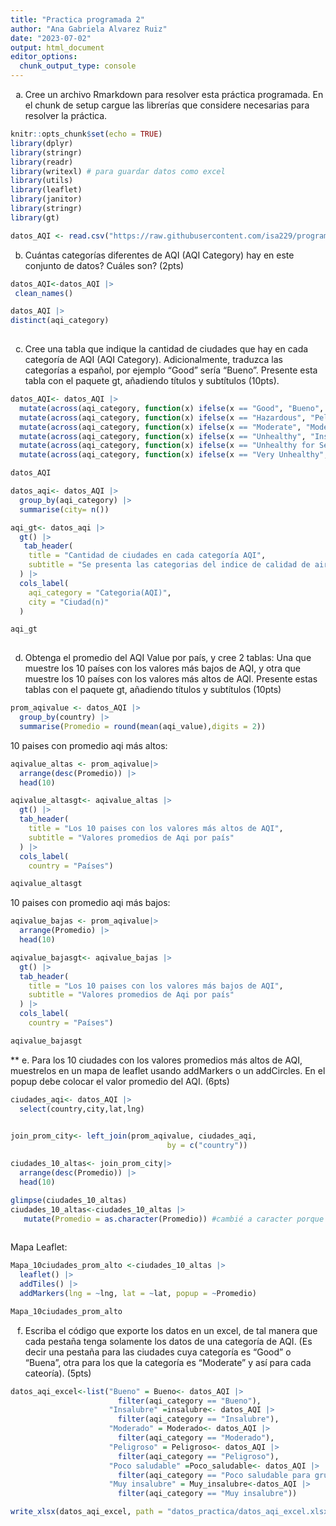 ```yaml
---
title: "Practica programada 2"
author: "Ana Gabriela Alvarez Ruiz"
date: "2023-07-02"
output: html_document
editor_options: 
  chunk_output_type: console
---
```

a. Cree un archivo Rmarkdown para resolver esta práctica programada. En el chunk de setup cargue las
librerías que considere necesarias para resolver la práctica.


```r
knitr::opts_chunk$set(echo = TRUE)
library(dplyr)
library(stringr)
library(readr)
library(writexl) # para guardar datos como excel
library(utils)
library(leaflet)
library(janitor)
library(stringr)
library(gt)
```


```r
datos_AQI <- read.csv("https://raw.githubusercontent.com/isa229/programacion_analisis_datos_ii/main/air_quality_index.csv")

```

b. Cuántas categorías diferentes de AQI (AQI Category) hay en este conjunto de datos? Cuáles son?
(2pts)
```r
datos_AQI<-datos_AQI |> 
 clean_names()

datos_AQI |> 
distinct(aqi_category) 
 
```

c. Cree una tabla que indique la cantidad de ciudades que hay en cada categoría de AQI (AQI Category).
Adicionalmente, traduzca las categorías a español, por ejemplo “Good” sería “Bueno”. Presente esta
tabla con el paquete gt, añadiendo títulos y subtítulos (10pts).
```r
datos_AQI<- datos_AQI |> 
  mutate(across(aqi_category, function(x) ifelse(x == "Good", "Bueno", x))) |> 
  mutate(across(aqi_category, function(x) ifelse(x == "Hazardous", "Peligroso", x))) |> 
  mutate(across(aqi_category, function(x) ifelse(x == "Moderate", "Moderado", x))) |> 
  mutate(across(aqi_category, function(x) ifelse(x == "Unhealthy", "Insalubre", x))) |> 
  mutate(across(aqi_category, function(x) ifelse(x == "Unhealthy for Sensitive Groups", "Poco saludable para grupos sensibles", x))) |> 
  mutate(across(aqi_category, function(x) ifelse(x == "Very Unhealthy", "Muy insalubre", x))) 

datos_AQI
```


```r
datos_aqi<- datos_AQI |> 
  group_by(aqi_category) |> 
  summarise(city= n())

aqi_gt<- datos_aqi |> 
  gt() |> 
   tab_header(
    title = "Cantidad de ciudades en cada categoría AQI",
    subtitle = "Se presenta las categorias del indice de calidad de aire" 
  ) |> 
  cols_label(
    aqi_category = "Categoria(AQI)",
    city = "Ciudad(n)"
  )

aqi_gt
  
```

d. Obtenga el promedio del AQI Value por país, y cree 2 tablas: Una que muestre los 10 países con los
valores más bajos de AQI, y otra que muestre los 10 países con los valores más altos de AQI. Presente
estas tablas con el paquete gt, añadiendo títulos y subtítulos (10pts)
```r
prom_aqivalue <- datos_AQI |> 
  group_by(country) |> 
  summarise(Promedio = round(mean(aqi_value),digits = 2))
```
10 paises con promedio aqi más altos:
```r
aqivalue_altas <- prom_aqivalue|> 
  arrange(desc(Promedio)) |> 
  head(10)

aqivalue_altasgt<- aqivalue_altas |> 
  gt() |>
  tab_header(
    title = "Los 10 paises con los valores más altos de AQI",
    subtitle = "Valores promedios de Aqi por país" 
  ) |>
  cols_label(
    country = "Países")

aqivalue_altasgt

```
10 paises con promedio aqi más bajos:
```r
aqivalue_bajas <- prom_aqivalue|> 
  arrange(Promedio) |> 
  head(10)

aqivalue_bajasgt<- aqivalue_bajas |> 
  gt() |>
  tab_header(
    title = "Los 10 paises con los valores más bajos de AQI",
    subtitle = "Valores promedios de Aqi por país" 
  ) |>
  cols_label(
    country = "Países")

aqivalue_bajasgt
```

**
e. Para los 10 ciudades con los valores promedios más altos de AQI, muestrelos en un mapa de leaflet usando
addMarkers o un addCircles. En el popup debe colocar el valor promedio del AQI. (6pts)
```r
ciudades_aqi<- datos_AQI |> 
  select(country,city,lat,lng)
  
```

```r
join_prom_city<- left_join(prom_aqivalue, ciudades_aqi,
                                   by = c("country"))

ciudades_10_altas<- join_prom_city|> 
  arrange(desc(Promedio)) |> 
  head(10)

glimpse(ciudades_10_altas)
ciudades_10_altas<-ciudades_10_altas |> 
   mutate(Promedio = as.character(Promedio)) #cambié a caracter porque no se reflejaba el promedio en el popup siendo dbl
  

```
Mapa Leaflet:
```r
Mapa_10ciudades_prom_alto <-ciudades_10_altas |> 
  leaflet() |> 
  addTiles() |> 
  addMarkers(lng = ~lng, lat = ~lat, popup = ~Promedio)

Mapa_10ciudades_prom_alto
```

f. Escriba el código que exporte los datos en un excel, de tal manera que cada pestaña tenga solamente
los datos de una categoría de AQI. (Es decir una pestaña para las ciudades cuya categoría es “Good”
o “Buena”, otra para los que la categoría es “Moderate” y así para cada cateoría). (5pts)
```r
datos_aqi_excel<-list("Bueno" = Bueno<- datos_AQI |> 
                        filter(aqi_category == "Bueno"),
                      "Insalubre" =insalubre<- datos_AQI |> 
                        filter(aqi_category == "Insalubre"),
                      "Moderado" = Moderado<- datos_AQI |> 
                        filter(aqi_category == "Moderado"),
                      "Peligroso" = Peligroso<- datos_AQI |> 
                        filter(aqi_category == "Peligroso"),
                      "Poco saludable" =Poco_saludable<- datos_AQI |> 
                        filter(aqi_category == "Poco saludable para grupos sensibles"),
                      "Muy insalubre" = Muy_insalubre<-datos_AQI |> 
                        filter(aqi_category == "Muy insalubre"))
```

```r
write_xlsx(datos_aqi_excel, path = "datos_practica/datos_aqi_excel.xlsx")
```




